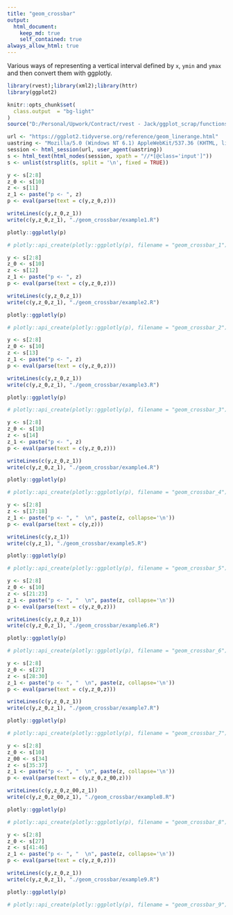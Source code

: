 ```yaml
---
title: "geom_crossbar"
output: 
  html_document:
    keep_md: true
    self_contained: true
always_allow_html: true
---
```


Various ways of representing a vertical interval defined by `x`, `ymin` and `ymax` and then convert them with ggplotly.

```r
library(rvest);library(xml2);library(httr)
library(ggplot2)

knitr::opts_chunk$set(
  class.output  = "bg-light"
)
source("D:/Personal/Upwork/Contract/rvest - Jack/ggplot_scrap/functions.R")
```

```r
url <- "https://ggplot2.tidyverse.org/reference/geom_linerange.html"
uastring <- "Mozilla/5.0 (Windows NT 6.1) AppleWebKit/537.36 (KHTML, like Gecko) Chrome/88.0.4324.190 Safari/537.36"
session <- html_session(url, user_agent(uastring))
s <- html_text(html_nodes(session, xpath = "//*[@class='input']"))
s <- unlist(strsplit(s, split = '\n', fixed = TRUE))
```

```r
y <- s[2:8]
z_0 <- s[10]
z <- s[11]
z_1 <- paste("p <- ", z)
p <- eval(parse(text = c(y,z_0,z)))
```

```r
writeLines(c(y,z_0,z_1))
write(c(y,z_0,z_1), "./geom_crossbar/example1.R")
```

```r
plotly::ggplotly(p)
```

```r
# plotly::api_create(plotly::ggplotly(p), filename = "geom_crossbar_1")
```

```r
y <- s[2:8]
z_0 <- s[10]
z <- s[12]
z_1 <- paste("p <- ", z)
p <- eval(parse(text = c(y,z_0,z)))
```

```r
writeLines(c(y,z_0,z_1))
write(c(y,z_0,z_1), "./geom_crossbar/example2.R")
```

```r
plotly::ggplotly(p)
```

```r
# plotly::api_create(plotly::ggplotly(p), filename = "geom_crossbar_2")
```

```r
y <- s[2:8]
z_0 <- s[10]
z <- s[13]
z_1 <- paste("p <- ", z)
p <- eval(parse(text = c(y,z_0,z)))
```

```r
writeLines(c(y,z_0,z_1))
write(c(y,z_0,z_1), "./geom_crossbar/example3.R")
```

```r
plotly::ggplotly(p)
```

```r
# plotly::api_create(plotly::ggplotly(p), filename = "geom_crossbar_3")
```

```r
y <- s[2:8]
z_0 <- s[10]
z <- s[14]
z_1 <- paste("p <- ", z)
p <- eval(parse(text = c(y,z_0,z)))
```

```r
writeLines(c(y,z_0,z_1))
write(c(y,z_0,z_1), "./geom_crossbar/example4.R")
```

```r
plotly::ggplotly(p)
```

```r
# plotly::api_create(plotly::ggplotly(p), filename = "geom_crossbar_4")
```

```r
y <- s[2:8]
z <- s[17:18]
z_1 <- paste("p <- ", "  \n", paste(z, collapse='\n'))
p <- eval(parse(text = c(y,z)))
```

```r
writeLines(c(y,z_1))
write(c(y,z_1), "./geom_crossbar/example5.R")
```

```r
plotly::ggplotly(p)
```

```r
# plotly::api_create(plotly::ggplotly(p), filename = "geom_crossbar_5")
```

```r
y <- s[2:8]
z_0 <- s[10]
z <- s[21:23]
z_1 <- paste("p <- ", "  \n", paste(z, collapse='\n'))
p <- eval(parse(text = c(y,z_0,z)))
```

```r
writeLines(c(y,z_0,z_1))
write(c(y,z_0,z_1), "./geom_crossbar/example6.R")
```

```r
plotly::ggplotly(p)
```

```r
# plotly::api_create(plotly::ggplotly(p), filename = "geom_crossbar_6")
```

```r
y <- s[2:8]
z_0 <- s[27]
z <- s[28:30]
z_1 <- paste("p <- ", "  \n", paste(z, collapse='\n'))
p <- eval(parse(text = c(y,z_0,z)))
```

```r
writeLines(c(y,z_0,z_1))
write(c(y,z_0,z_1), "./geom_crossbar/example7.R")
```

```r
plotly::ggplotly(p)
```

```r
# plotly::api_create(plotly::ggplotly(p), filename = "geom_crossbar_7")
```

```r
y <- s[2:8]
z_0 <- s[10]
z_00 <- s[34]
z <- s[35:37]
z_1 <- paste("p <- ", "  \n", paste(z, collapse='\n'))
p <- eval(parse(text = c(y,z_0,z_00,z)))
```

```r
writeLines(c(y,z_0,z_00,z_1))
write(c(y,z_0,z_00,z_1), "./geom_crossbar/example8.R")
```

```r
plotly::ggplotly(p)
```

```r
# plotly::api_create(plotly::ggplotly(p), filename = "geom_crossbar_8")
```

```r
y <- s[2:8]
z_0 <- s[27]
z <- s[41:46]
z_1 <- paste("p <- ", "  \n", paste(z, collapse='\n'))
p <- eval(parse(text = c(y,z_0,z)))
```

```r
writeLines(c(y,z_0,z_1))
write(c(y,z_0,z_1), "./geom_crossbar/example9.R")
```

```r
plotly::ggplotly(p)
```

```r
# plotly::api_create(plotly::ggplotly(p), filename = "geom_crossbar_9")
```
